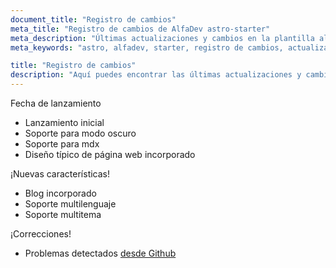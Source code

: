 ```yaml
---
document_title: "Registro de cambios"
meta_title: "Registro de cambios de AlfaDev astro-starter"
meta_description: "Últimas actualizaciones y cambios en la plantilla alfadev-astro-starter."
meta_keywords: "astro, alfadev, starter, registro de cambios, actualizaciones"

title: "Registro de cambios"
description: "Aquí puedes encontrar las últimas actualizaciones y cambios en la plantilla alfadev-astro-starter."
---
```



<Changelog date="v1.0.0 - 27 de Noviembre 2024">
<Badge type="info">Fecha de lanzamiento</Badge>

- Lanzamiento inicial
- Soporte para modo oscuro
- Soporte para mdx
- Diseño típico de página web incorporado

</Changelog>

<Changelog date="Próximamente...">
<Badge type="success">¡Nuevas características!</Badge>

- Blog incorporado
- Soporte multilenguaje
- Soporte multitema

<Badge type="warning">¡Correcciones!</Badge>

- Problemas detectados <span class="underline text-blue-500">[desde Github](https://github.com/diego-alfadev/alfadev-astro-starter/issues)</span>

</Changelog>
